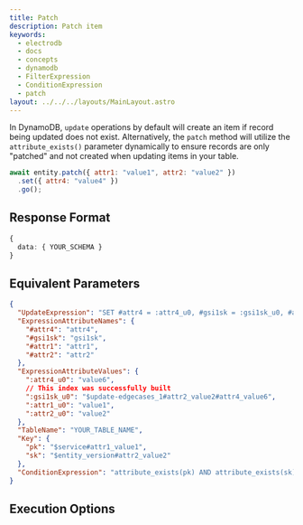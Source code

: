 ```yaml
---
title: Patch
description: Patch item
keywords:
  - electrodb
  - docs
  - concepts
  - dynamodb
  - FilterExpression
  - ConditionExpression
  - patch
layout: ../../../layouts/MainLayout.astro
---
```



<ExampleSetup />

In DynamoDB, `update` operations by default will create an item if record being updated does not exist. Alternatively, the `patch` method will utilize the `attribute_exists()` parameter dynamically to ensure records are only "patched" and not created when updating items in your table.

```javascript
await entity.patch({ attr1: "value1", attr2: "value2" })
  .set({ attr4: "value4" })
  .go();
```

## Response Format
```typescript
{
  data: { YOUR_SCHEMA }
}
```

## Equivalent Parameters
```json
{
  "UpdateExpression": "SET #attr4 = :attr4_u0, #gsi1sk = :gsi1sk_u0, #attr1 = :attr1_u0, #attr2 = :attr2_u0",
  "ExpressionAttributeNames": {
    "#attr4": "attr4",
    "#gsi1sk": "gsi1sk",
    "#attr1": "attr1",
    "#attr2": "attr2"
  },
  "ExpressionAttributeValues": {
    ":attr4_u0": "value6",
    // This index was successfully built
    ":gsi1sk_u0": "$update-edgecases_1#attr2_value2#attr4_value6",
    ":attr1_u0": "value1",
    ":attr2_u0": "value2"
  },
  "TableName": "YOUR_TABLE_NAME",
  "Key": {
    "pk": "$service#attr1_value1",
    "sk": "$entity_version#attr2_value2"
  },
  "ConditionExpression": "attribute_exists(pk) AND attribute_exists(sk)"
}
```

## Execution Options


<PartialExample name="Filters" />